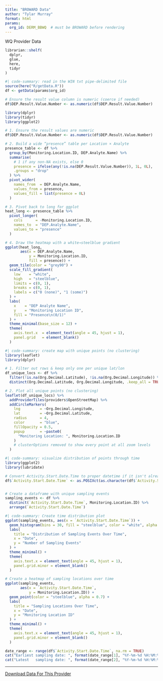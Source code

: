 ```yaml
---
title: "BROWARD Data"
author: "Tylar Murray"
format: html
params: 
  org_id: DERM_BBWQ  # must be BROWARD before rendering
---
```


WQ Provider Data

```R
librarian::shelf(
  dplyr,
  glue,
  here,
  tidyr
)
```
```R
#| code-summary: read in the WIN txt pipe-delimited file
source(here("R/getData.R"))
df <- getData(params$org_id)

# Ensure the result value column is numeric (coerce if needed)
df$DEP.Result.Value.Number <- as.numeric(df$DEP.Result.Value.Number)
```

```R
library(dplyr)
library(tidyr)
library(ggplot2)

# 1. Ensure the result values are numeric
df$DEP.Result.Value.Number <- as.numeric(df$DEP.Result.Value.Number)

# 2. Build a wide “presence” table per Location × Analyte
presence_table <- df %>%
  group_by(Monitoring.Location.ID, DEP.Analyte.Name) %>%
  summarise(
    # 1 if any non-NA exists, else 0
    presence = ifelse(any(!is.na(DEP.Result.Value.Number)), 1L, 0L),
    .groups = "drop"
  ) %>%
  pivot_wider(
    names_from  = DEP.Analyte.Name,
    values_from = presence,
    values_fill = list(presence = 0L)
  )

# 3. Pivot back to long for ggplot
heat_long <- presence_table %>%
  pivot_longer(
    cols      = -Monitoring.Location.ID,
    names_to  = "DEP.Analyte.Name",
    values_to = "presence"
  )
```

```R
# 4. Draw the heatmap with a white→steelblue gradient
ggplot(heat_long,
       aes(x = DEP.Analyte.Name,
           y = Monitoring.Location.ID,
           fill = presence)) +
  geom_tile(color = "grey90") +
  scale_fill_gradient(
    low    = "white",
    high   = "steelblue",
    limits = c(0, 1),
    breaks = c(0, 1),
    labels = c("0 (none)", "1 (some)")
  ) +
  labs(
    x    = "DEP Analyte Name",
    y    = "Monitoring Location ID",
    fill = "Presence\n(0/1)"
  ) +
  theme_minimal(base_size = 12) +
  theme(
    axis.text.x  = element_text(angle = 45, hjust = 1),
    panel.grid   = element_blank()
  )


```


```R
#| code-summary: create map with unique points (no clustering)
library(leaflet)
library(dplyr)

# 1. Filter out rows & keep only one per unique lat/lon
df_unique_locs <- df %>%
  filter(!is.na(Org.Decimal.Latitude), !is.na(Org.Decimal.Longitude)) %>%
  distinct(Org.Decimal.Latitude, Org.Decimal.Longitude, .keep_all = TRUE)

# 2. Plot all unique points (no clustering)
leaflet(df_unique_locs) %>%
  addProviderTiles(providers$OpenStreetMap) %>%
  addCircleMarkers(
    lng         = ~Org.Decimal.Longitude,
    lat         = ~Org.Decimal.Latitude,
    radius      = 4,
    color       = "blue",
    fillOpacity = 0.5,
    popup       = ~paste0(
      "Monitoring Location: ", Monitoring.Location.ID
    )
    # clusterOptions removed to show every point at all zoom levels
  )
```

```R
#| code-summary: visualize distribution of points through time
library(ggplot2)
library(lubridate)

# Convert Activity.Start.Date.Time to proper datetime if it isn't already
df$`Activity.Start.Date.Time` <- as.POSIXct(as.character(df$`Activity.Start.Date.Time`), format = "%m/%d/%Y %H:%M:%S")


# Create a dataframe with unique sampling events
sampling_events <- df %>%
  distinct(`Activity.Start.Date.Time`, Monitoring.Location.ID) %>%
  arrange(`Activity.Start.Date.Time`)
```

```R
#| code-summary: Create time distribution plot
ggplot(sampling_events, aes(x = `Activity.Start.Date.Time`)) +
  geom_histogram(bins = 30, fill = "steelblue", color = "white", alpha = 0.7) +
  labs(
    title = "Distribution of Sampling Events Over Time",
    x = "Date",
    y = "Number of Sampling Events"
  ) +
  theme_minimal() +
  theme(
    axis.text.x = element_text(angle = 45, hjust = 1),
    panel.grid.minor = element_blank()
  )

```

```R
# Create a heatmap of sampling locations over time
ggplot(sampling_events, 
       aes(x = `Activity.Start.Date.Time`, 
           y = Monitoring.Location.ID)) +
  geom_point(color = "steelblue", alpha = 0.7) +
  labs(
    title = "Sampling Locations Over Time",
    x = "Date",
    y = "Monitoring Location ID"
  ) +
  theme_minimal() +
  theme(
    axis.text.x = element_text(angle = 45, hjust = 1),
    panel.grid.minor = element_blank()
  )
```

```R
date_range <- range(df$`Activity.Start.Date.Time`, na.rm = TRUE)
cat("Earliest sampling date: ", format(date_range[1], "%Y-%m-%d %H:%M:%S"), "\n")
cat("Latest   sampling date: ", format(date_range[2], "%Y-%m-%d %H:%M:%S"), "\n")
```

-----------

[Download Data For This Provider](`{r} glue("../data/WIN/_WIN_WAVES_OTIS_{params$org_id}.txt")`)
